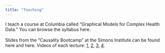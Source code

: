 ```yaml
---
title: "Teaching"
---
```


I teach a course at Columbia called "Graphical Models for Complex Health Data." You can browse the syllabus here.\
\
Slides from the "Causality Bootcamp" at the Simons Institute can be found here and here. Videos of each lecture: [1](https://www.youtube.com/watch?v=egqVGs1TXlI), [2](https://www.youtube.com/watch?v=fvQJ9gelUg0), [3](https://www.youtube.com/watch?v=thWUcWKwtXA), [4](https://www.youtube.com/watch?v=JSkPi22drQI).
